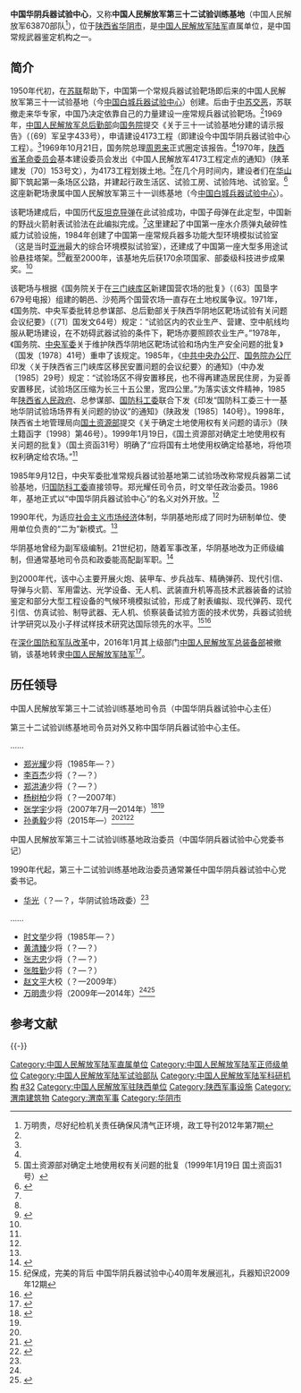 {{Infobox PRCG
|color = darkgreen
|机构名称 = 中国人民解放军第三十二试验训练基地
|上级机构 = [[中国人民解放军陆军|中国人民解放军陆军]]领导机构
|机构类型 = [[中国人民解放军陆军|中国人民解放军陆军]]直属单位
|军事级别 = 正师级|nocat
|标志1 = China Emblem PLA.svg
|标志1说明 = [[中国人民解放军军徽|中国人民解放军军徽]]
|职位1 = 司令员
|人员1 = [[孙勇毅|孙勇毅]]
|衔级1 = [[中国人民解放军少将|少将]]
|职位2 = 政治委员
|人员2 = 
|衔级2 = [[中国人民解放军少将|少将]]
|职位3 =
|人员3 =
|职位4 =
|人员4 =
|地址1 = [[陕西省|陕西省]][[华阴市|华阴市]]
|成立时间 = 1969年
|a=
|b=
|c=
|d=
|E=
|e=
}}

'''中国华阴兵器试验中心'''，又称'''中国人民解放军第三十二试验训练基地'''（中国人民解放军63870部队<ref name=wmg>万明贵，尽好纪检机关责任确保风清气正环境，政工导刊2012年第7期</ref>），位于[[陕西省|陕西省]][[华阴市|华阴市]]，是[[中国人民解放军陆军|中国人民解放军陆军]]直属单位，是中国常规武器鉴定机构之一。

==简介==
1950年代初，在[[苏联|苏联]]帮助下，中国第一个常规兵器试验靶场即后来的中国人民解放军第三十一试验基地（今[[中国白城兵器试验中心|中国白城兵器试验中心]]）创建。后由于[[中苏交恶|中苏交恶]]，苏联撤走来华专家，中国乃决定依靠自己的力量建设一座常规兵器试验靶场。<ref name=sina/>1969年，[[中国人民解放军总后勤部|中国人民解放军总后勤部]]向[[中华人民共和国国务院|国务院]]提交《关于三十一试验基地分建的请示报告》（〔69〕军呈字433号），申请建设4173工程（即建设今中国华阴兵器试验中心工程）。<ref name=guotu/>1969年10月21日，国务院总理[[周恩来|周恩来]]正式圈定该报告。<ref name=sina/>1970年，[[陕西省革命委员会|陕西省革命委员会]]基本建设委员会发出《中国人民解放军4173工程定点的通知》（陕革建发〔70〕153号文），为4173工程划拨土地。<ref name=guotu>国土资源部对确定土地使用权有关问题的批复（1999年1月19日 国土资函31号）</ref>在几个月时间内，建设者们在[[华山|华山]]脚下筑起第一条场区公路，并建起行政生活区、试验工房、试验阵地、试验室。<ref name=sina>{{Cite web |url=http://mil.news.sina.com.cn/2000-11-15/8222.html?from=wap |title=走近中国“兵器城”—华阴兵器试验中心纪事，新浪，2000-11-15 |accessdate=2016-10-09 |archive-date=2019-09-16 |archive-url=https://web.archive.org/web/20190916120015/http://mil.news.sina.com.cn/2000-11-15/8222.html?from=wap |dead-url=no }}</ref>这座新靶场隶属中国人民解放军第三十一训练基地（今[[中国白城兵器试验中心|中国白城兵器试验中心]]）。

该靶场建成后，中国历代[[反坦克导弹|反坦克导弹]]在此试验成功，中国子母弹在此定型，中国新的野战火箭射表试验法在此编拟完成。<ref name=sina/>这里建起了中国第一座水介质弹丸破碎性威力试验设施，1984年创建了中国第一座常规兵器多功能大型环境模拟试验室（这是当时[[亚洲|亚洲]]最大的综合环境模拟试验室），还建成了中国第一座大型多用途试验悬挂塔架。<ref name=ji/><ref>{{Cite web |url=http://news.qq.com/a/20161009/005180.htm?t=1475976721715 |title=各种国产武器都在这里受考验：华阴兵器试验中心，腾讯，2016-10-09 |accessdate=2016-10-09 |archive-date=2019-12-06 |archive-url=https://web.archive.org/web/20191206133325/https://news.qq.com/a/20161009/005180.htm?t=1475976721715 |dead-url=no }}</ref>截至2000年，该基地先后获170余项国家、部委级科技进步成果奖。<ref name=sina/>

该靶场与根据《国务院关于在[[三门峡水库|三门峡库区]]新建国营农场的批复》（〔63〕国垦字679号电报）组建的朝邑、沙苑两个国营农场一直存在土地权属争议。1971年，《国务院、中央军委批转总参谋部、总后勤部关于陕西华阴地区靶场试验有关问题会议纪要》（〔71〕国发文64号）规定：“试验区内的农业生产、营建、空中航线均服从靶场建设，在不妨碍武器试验的条件下，靶场亦要照顾农业生产。”1978年，《国务院、[[中央军委|中央军委]]关于维护陕西华阴地区靶场试验和场内生产安全问题的批复》（国发〔1978〕41号）重申了该规定。1985年，《[[中共中央办公厅|中共中央办公厅]]、[[国务院办公厅|国务院办公厅]]印发〈关于陕西省三门峡库区移民安置问题的会议纪要〉的通知》（中办发〔1985〕29号）规定：“试验场区不得安置移民，也不得再建造居民住房，为妥善安置移民，试验场区压缩为长三十五公里，宽四公里。”为落实该文件精神，1985年[[陕西省人民政府|陕西省人民政府]]、总参谋部、[[国防科工委|国防科工委]]联合下发《印发“国防科工委三十一基地华阴试验场场界有关问题的协议”的通知》（陕政发〔1985〕140号）。1998年，陕西省土地管理局向[[中华人民共和国国土资源部|国土资源部]]提交《关于确定土地使用权有关问题的请示》（陕土籍函字〔1998〕第46号）。1999年1月19日，《国土资源部对确定土地使用权有关问题的批复》（国土资函31号）明确了“应将国有土地使用权确定给基地，将他项权利确定给农场。”<ref name=guotu/>

1985年9月12日，中央军委批准常规兵器试验基地第二试验场改称常规兵器第二试验基地，归[[国防科工委|国防科工委]]直接领导。郑光耀任司令员，时文举任政治委员。1986年，基地正式以“中国华阴兵器试验中心”的名义对外开放。<ref name=sina/>

1990年代，为适应[[社会主义市场经济|社会主义市场经济]]体制，华阴基地形成了同时为研制单位、使用单位负责的“二为”新模式。<ref name=sina/>

华阴基地曾经为副军级编制。21世纪初，随着军事改革，华阴基地改为正师级编制，但通常基地司令员和政委能高配副军职。<ref name=sheng>{{Cite web |url=http://j.news.163.com/docs/10/2015111222/B88NM2DS05158ED3.html |title=孙勇毅任总装32基地司令员 常规兵器“准生证”颁发人，网易，2015-11-12 |accessdate=2016-10-09 |archive-date=2016-10-16 |archive-url=https://archive.is/20161016193551/http://j.news.163.com/docs/10/2015111222/B88NM2DS05158ED3.html |dead-url=no }}</ref>

到2000年代，该中心主要开展火炮、装甲车、步兵战车、精确弹药、现代引信、导弹与火箭、军用雷达、光学设备、无人机、武装直升机等高技术武器装备的试验鉴定和部分大型工程设备的气候环境模拟试验，形成了射表编拟、现代弹药、现代引信、仿真试验、制导武器、无人机、侦察装备试验方面的技术优势，兵器试验统计学研究以及小子样试样技术研究达国际领先的水平。<ref name=ji>纪保成，完美的背后 中国华阴兵器试验中心40周年发展巡礼，兵器知识2009年12期</ref><ref>{{Cite web |url=http://news.sina.com.cn/c/2002-09-07/0809711368.html |title=科技将军――记华阴兵器试验中心高工闫章更，新浪，2002-09-07 |accessdate=2016-10-09 |archive-date=2019-09-16 |archive-url=https://web.archive.org/web/20190916005654/http://news.sina.com.cn/c/2002-09-07/0809711368.html |dead-url=no }}</ref>

在[[深化国防和军队改革|深化国防和军队改革]]中，2016年1月其上级部门[[中国人民解放军总装备部|中国人民解放军总装备部]]被撤销，该基地转隶[[中国人民解放军陆军|中国人民解放军陆军]]<ref>{{Cite web|url =  http://www.guancha.cn/military-affairs/2017_05_17_408788.shtml|title =  海防、预备役及试验部队转隶陆军 助推陆军转型|author =  |date =  2017-05-17|publisher =  观察者网|language =  |accessdate =  |quote =  |archive-date =  2017-05-18|archive-url =  https://web.archive.org/web/20170518224423/http://www.guancha.cn/military-affairs/2017_05_17_408788.shtml|dead-url =  no}}</ref>。

==历任领导==
{{col-begin}}
{{col-2}}
;中国人民解放军第三十二试验训练基地司令员（中国华阴兵器试验中心主任）
第三十二试验训练基地司令员对外又称中国华阴兵器试验中心主任。

……
*[[郑光耀|郑光耀]]少将（1985年—？）
*[[李百杰|李百杰]]少将（？—？）
*[[郑洪涛|郑洪涛]]少将（？—？）
*[[杨树柏|杨树柏]]少将（？—2007年）
*[[张学宇|张学宇]]少将（2007年7月—2014年）<ref>{{Cite web |url=http://news.xinhuanet.com/mil/2009-01/08/content_10622010.htm |title=我军顶尖专家描述未来20年装备发展路线图，新华网，2009-01-08 |accessdate=2016-10-09 |archive-date=2010-01-16 |archive-url=https://web.archive.org/web/20100116000054/http://news.xinhuanet.com/mil/2009-01/08/content_10622010.htm |dead-url=no }}</ref><ref name=sheng/>
*[[孙勇毅|孙勇毅]]少将（2015年—）<ref name=sheng/><ref>{{Cite web |url=http://stp.xidian.edu.cn/view-1361.html |title=兵器32基地司令员孙勇毅一行来学院座谈交流，西安电子科技大学，2015-10-27 |access-date=2016-10-09 |archive-url=https://web.archive.org/web/20161010125836/http://stp.xidian.edu.cn/view-1361.html |archive-date=2016-10-10 |dead-url=yes }}</ref><ref>{{Cite web |url=http://view.inews.qq.com/a/2016072601157500 |title=10多公斤大威力炮弹未爆 老兵怀抱到无人区引爆，腾讯，2016-07-19 |accessdate=2016-10-09 |archive-date=2019-02-20 |archive-url=https://web.archive.org/web/20190220071736/http://view.inews.qq.com/a/2016072601157500 |dead-url=no }}</ref>

{{col-2}}
;中国人民解放军第三十二试验训练基地政治委员（中国华阴兵器试验中心党委书记）
1990年代起，第三十二试验训练基地政治委员通常兼任中国华阴兵器试验中心党委书记。
*[[华光|华光]]（？—？，华阴试验场政委）<ref name=sina/>
……
*[[时文举|时文举]]少将（1985年—？）
*[[黄清臻|黄清臻]]少将（？—？）
*[[张志忠|张志忠]]少将（？—？）
*[[张胜勤|张胜勤]]少将（？—？）
*[[赵文平|赵文平]]大校（？—2009年）
*[[万明贵|万明贵]]少将（2009年—2014年）<ref name=wmg/><ref name=wan>{{Cite web |url=http://sy.mca.gov.cn/article/gdxx/201111/20111100232441.shtml |title=渭南市政府召开国防试验军地协作会议，中国双拥网，2011-11-22 |access-date=2016-10-09 |archive-url=https://web.archive.org/web/20190220071737/http://sy.mca.gov.cn/article/gdxx/201111/20111100232441.shtml |archive-date=2019-02-20 |dead-url=yes }}</ref>
{{col-end}}

== 参考文献 ==
{{reflist}}

{{-}}
{{中国人民解放军陆军}}

[[Category:中国人民解放军陆军直属单位|Category:中国人民解放军陆军直属单位]]
[[Category:中国人民解放军陆军正师级单位|Category:中国人民解放军陆军正师级单位]]
[[Category:中国人民解放军陆军试验部队|Category:中国人民解放军陆军试验部队]]
[[Category:中国人民解放军陆军科研机构|Category:中国人民解放军陆军科研机构]]
[[Category:中国人民解放军试验训练基地|#32]]
[[Category:中国人民解放军驻陕西单位|Category:中国人民解放军驻陕西单位]]
[[Category:陕西军事设施|Category:陕西军事设施]]
[[Category:渭南建筑物|Category:渭南建筑物]]
[[Category:渭南军事|Category:渭南军事]]
[[Category:华阴市|Category:华阴市]]